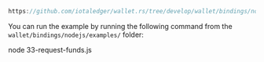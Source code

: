 ```js reference
https://github.com/iotaledger/wallet.rs/tree/develop/wallet/bindings/nodejs/examples/33-request-funds.js
```

You can run the example by running the following command from the `wallet/bindings/nodejs/examples/` folder:

<CodeBlock className="language-bash">
    node 33-request-funds.js
</CodeBlock>
